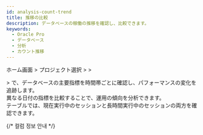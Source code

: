 ```yaml
---
id: analysis-count-trend
title: 推移の比較
description: データベースの稼働の推移を確認し、比較できます。
keywords:
  - Oracle Pro
  - データベース
  - 分析
  - カウント推移
---
```


ホーム画面 &gt; プロジェクト選択 &gt; <Cmdname sid="side_analysis" className="uitext" /> &gt; <Cmdname sid="side_dbCompareTrends" className="uitext" />

<Cmdname sid="side_analysis" className="uitext" /> > <Cmdname sid="side_dbCompareTrends" className="uitext" /> で、データベースの主要指標を時間帯ごとに確認し、パフォーマンスの変化を追跡します。  
異なる日付の指標を比較することで、運用の傾向を分析できます。  
<Cmdname sid="active_sessions" /> テーブルでは、現在実行中のセッションと長時間実行中のセッションの両方を確認できます。



<Dbv2counttrendbasicusage />


<Dbv2counttrendselectinstance />


<Dbv2counttrendcompare />


<Dbv2counttrendcomparetime />


<Dbv2counttrendspreset />

{/* 컬럼 정보 안내 */}

<Oraclecolumn level={2} />
